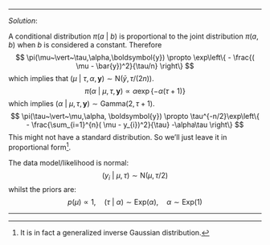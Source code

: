 
***
*Solution*: 


A conditional distribution $\pi(a~\vert~b)$ is proportional to the joint distribution $\pi(a,b)$ when $b$ is considered a constant. Therefore
$$
\pi(\mu~\vert~\tau,\alpha,\boldsymbol{y}) \propto \exp\left\{ - \frac{( \mu - \bar{y})^2}{\tau/n} \right\}
$$
which implies that $(\mu~\vert~\tau,\alpha,\boldsymbol{y}) \sim \text{N}(\bar{y},\tau/(2n))$.
$$
\pi(\alpha~\vert~\mu,\tau,\boldsymbol{y}) \propto \alpha\exp\{-\alpha(\tau+1)\}
$$
which implies $(\alpha~\vert~\mu,\tau,\boldsymbol{y}) \sim \text{Gamma}(2,\tau+1)$.
$$
\pi(\tau~\vert~\mu,\alpha, \boldsymbol{y}) \propto \tau^{-n/2}\exp\left\{ - \frac{\sum_{i=1}^{n}( \mu - y_{i})^2}{\tau} -\alpha\tau \right\}
$$
This might not have a standard distribution. So we'll just leave it in proportional form^[It is in fact a generalized inverse Gaussian distribution.].

The data model/likelihood is normal:
$$
(y_{i}~\vert~\mu,\tau) \sim \text{N}(\mu,\tau/2)
$$
whilst the priors are:
$$
p(\mu) \propto 1, \quad (\tau~\vert~\alpha) \sim \text{Exp}(\alpha), \quad \alpha \sim \text{Exp}(1)
$$

***